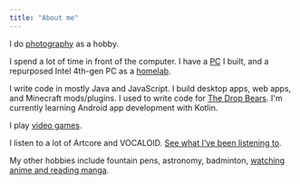 ```yaml
---
title: "About me"
---
```


<ProseLayout title={frontmatter.title}>

I do [photography](/photography) as a hobby.

I spend a lot of time in front of the computer. I have a [PC](/pc-parts) I built, and a repurposed Intel 4th-gen PC as a [homelab](/homelab).

I write code in mostly Java and JavaScript. I build desktop apps, web apps, and Minecraft mods/plugins. I used to write code for [The Drop Bears](https://www.thedropbears.org.au/). I'm currently learning Android app development with Kotlin.

I play [video games](/games).

I listen to a lot of Artcore and VOCALOID. [See what I've been listening to](/music).

My other hobbies include fountain pens, astronomy, badminton, [watching anime and reading manga](https://anilist.co/user/dondokodokodoko).
</ProseLayout>
